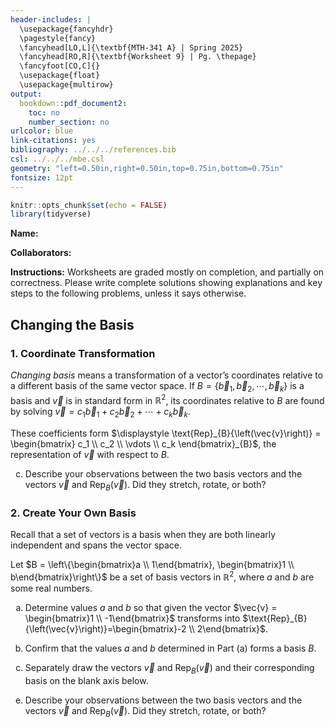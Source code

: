 ---
header-includes: |
  \usepackage{fancyhdr}
  \pagestyle{fancy}
  \fancyhead[LO,L]{\textbf{MTH-341 A} | Spring 2025}
  \fancyhead[RO,R]{\textbf{Worksheet 9} | Pg. \thepage}
  \fancyfoot[CO,C]{}
  \usepackage{float}
  \usepackage{multirow}
output:
  bookdown::pdf_document2:
    toc: no
    number_section: no
urlcolor: blue
link-citations: yes
bibliography: ../../../references.bib
csl: ../../../mbe.csl
geometry: "left=0.50in,right=0.50in,top=0.75in,bottom=0.75in"
fontsize: 12pt
---

```{r setup, include=FALSE}
knitr::opts_chunk$set(echo = FALSE)
library(tidyverse)
```

**Name:**

**Collaborators:**

\noindent\rule{\textwidth}{1pt}
**Instructions:** Worksheets are graded mostly on completion, and partially on correctness. Please write complete solutions showing explanations and key steps to the following problems, unless it says otherwise.
\noindent\rule{\textwidth}{1pt}

## Changing the Basis

### 1. Coordinate Transformation

*Changing basis* means a transformation of a vector's coordinates relative to a different basis of the same vector space. If $\displaystyle B = \{\vec{b}_1, \vec{b}_2, \cdots, \vec{b}_k\}$ is a basis and $\vec{v}$ is in standard form in $\mathbb{R}^2$, its coordinates relative to $B$ are found by solving $\displaystyle \vec{v} = c_1 \vec{b}_1 + c_2 \vec{b}_2 + \cdots + c_k \vec{b}_k.$

These coefficients form $\displaystyle \text{Rep}_{B}{\left(\vec{v}\right)} = \begin{bmatrix} c_1 \\ c_2 \\ \vdots \\ c_k \end{bmatrix}_{B}$, the representation of $\vec{v}$ with respect to $B$.

\begin{minipage}[t]{0.49\textwidth}
  \begin{itemize}
    \item[a.] Draw the standard basis basis vectors $\vec{e}_1$ and $\vec{e}_2$ in $\mathbb{R}^2$ using the blank axis below. Then, draw the vector $\displaystyle \vec{v} = \begin{bmatrix} -1 \\ -1 \end{bmatrix}$. \\
```{r fig.width=3,fig.height=3,fig.align='left'}
ggplot() +
  xlim(-2, 2) +
  ylim(-2, 2) +
  geom_hline(yintercept=0,color='black') +
  geom_vline(xintercept=0,color='black') +
  labs(x='x',y='y')+
  theme_minimal()
```
  \end{itemize}
\end{minipage}
\begin{minipage}[t]{0.49\textwidth}
  \begin{itemize}
    \item[b.] Let $\displaystyle B = \left\{\begin{bmatrix}1 \\ 1\end{bmatrix}, \begin{bmatrix}1 \\ -1\end{bmatrix}\right\}$ be a basis in $\mathbb{R}^2$. Determine $\displaystyle \text{Rep}_{B}{\left(\vec{v}\right)}$. Then, draw the vectors in $B$ and $\displaystyle \text{Rep}_{B}{\left(\vec{v}\right)}$ on the blank axis below. \\
```{r fig.width=3,fig.height=3,fig.align='right'}
ggplot() +
  xlim(-2, 2) +
  ylim(-2, 2) +
  geom_hline(yintercept=0,color='black') +
  geom_vline(xintercept=0,color='black') +
  labs(x='x',y='y')+
  theme_minimal()
```
  \end{itemize}
\end{minipage}

c. Describe your observations between the two basis vectors and the vectors $\vec{v}$ and $\displaystyle \text{Rep}_{B}{\left(\vec{v}\right)}$. Did they stretch, rotate, or both?
\vfill

\newpage

### 2. Create Your Own Basis

Recall that a set of vectors is a basis when they are both linearly independent and spans the vector space.

Let $B = \left\{\begin{bmatrix}a \\ 1\end{bmatrix}, \begin{bmatrix}1 \\ b\end{bmatrix}\right\}$ be a set of basis vectors in $\mathbb{R}^2$, where $a$ and $b$ are some real numbers.

a. Determine values $a$ and $b$ so that given the vector $\vec{v} = \begin{bmatrix}1 \\ -1\end{bmatrix}$ transforms into $\text{Rep}_{B}{\left(\vec{v}\right)}=\begin{bmatrix}-2 \\ 2\end{bmatrix}$.
\vfill

b. Confirm that the values $a$ and $b$ determined in Part (a) forms a basis $B$.
\vfill

d. Separately draw the vectors $\vec{v}$ and $\text{Rep}_{B}{\left(\vec{v}\right)}$ and their corresponding basis on the blank axis below.

\begin{minipage}[t]{0.49\textwidth}
```{r fig.width=3,fig.height=3,fig.align='center'}
ggplot() +
  xlim(-2, 2) +
  ylim(-2, 2) +
  geom_hline(yintercept=0,color='black') +
  geom_vline(xintercept=0,color='black') +
  labs(x='x',y='y')+
  theme_minimal()
```
\end{minipage}
\begin{minipage}[t]{0.49\textwidth}
```{r fig.width=3,fig.height=3,fig.align='center'}
ggplot() +
  xlim(-2, 2) +
  ylim(-2, 2) +
  geom_hline(yintercept=0,color='black') +
  geom_vline(xintercept=0,color='black') +
  labs(x='x',y='y')+
  theme_minimal()
```
\end{minipage}

e. Describe your observations between the two basis vectors and the vectors $\vec{v}$ and $\displaystyle \text{Rep}_{B}{\left(\vec{v}\right)}$. Did they stretch, rotate, or both?
\vfill

<!-- \newpage

## **References**

::: {#refs}
:::

<br> -->
